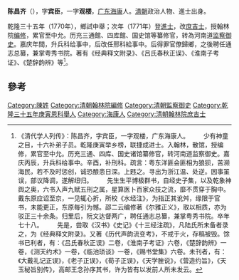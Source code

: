 '''陈昌齐'''（{{bd|1743年||1820年||C}}），字'''宾臣'''，一字'''观楼'''，[[广东|广东]][[海康|海康]]人。[[清朝|清朝]]政治人物、進士出身。

乾隆三十五年（1770年），鄉試中舉；次年（1771年）登[[進士|進士]]，改[[庶吉士|庶吉士]]，授翰林院[[编修|编修]]，累官至中允。历充三通館、四库館、国史馆等纂修官，转為河南道[[监察御史|监察御史]]。嘉庆年間，升兵科给事中，后改任邢科給事中。后得罪官僚歸鄉，之後聘任通志总纂，兼掌粤秀书院。著有《经典释文附录》、《吕氏春秋正误》、《淮南子考证》、《楚辞韵辨》等<ref>《清代学人列传》：陈昌齐，字宾臣，一字观楼，广东海康人。 　　少有神童之目，十六补弟子员。乾隆庚寅举乡榜，联捷成进士。入翰林，散馆，授编修，累官至中允。历充三通、四库、国史诸馆纂修官，转河南道监察御史。嘉庆丙辰，升兵科给事中。辛酉，补刑科。疏言：粤东洋匪会匪相为狼狈，苦濒海民，若不及时惩创，诚恐酿患日深。上韪之。寻出为浙江温、处逆。因事罣误，部议降调，遂解纽归。 　　先生生平博极群书，自经史子集，以及乾象神舆之奥，六书入声九赋五刑之属，星算医卜百家众技之流，靡不贯穿于胸中。戴东原应诏至京，一见辄心折，所校《水经注》，为指正其讹舛，缘限于官书，未能更正，东原每引为憾。邵二云编修著《尔雅正义》，取以相质，亦为驳正三十余条。归里后，阮文达督两广，聘任通志总纂，兼掌粤秀书院。卒年七十八。 　　先是，尝取《汉书》《史记》《十三经注疏》，凡陆氏所未备者录之，为《经典释文附录》。又著《历代声韵流变考》，不戒于火，存稿被毁。馀书已利者，有：《吕氏春秋正误》二卷，《淮南子考证》六卷，《楚辞韵辨》一卷，《测天约术》一卷，《临池琐谈》一卷，《赐书堂集》六卷。未刊者，有：《大戴礼记正误》，《老子正误》，《荀子正误》，《天学脞说》，《营造约旨》，《天玉秘旨别传》，高邮王念孙序其书，许为皆有以发前人所未发云。</ref>。
[[Category:陳姓|Category:陳姓]]

==參考==
{{Reflist}}
{{乾隆三十六年辛卯恩科殿試金榜}}
{{清朝四庫全書館職官}}
{{DEFAULTSORT:Chen陳}}
[[Category:清朝翰林院編修|Category:清朝翰林院編修]]
[[Category:清朝監察御史|Category:清朝監察御史]]
[[Category:乾隆三十五年庚寅恩科舉人|Category:乾隆三十五年庚寅恩科舉人]]
[[Category:海康人|Category:海康人]]
[[Category:清朝翰林院庶吉士|Category:清朝翰林院庶吉士]]